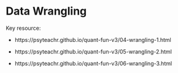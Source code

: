 # Data Wrangling

Key resource: 

- https://psyteachr.github.io/quant-fun-v3/04-wrangling-1.html

- https://psyteachr.github.io/quant-fun-v3/05-wrangling-2.html

- https://psyteachr.github.io/quant-fun-v3/06-wrangling-3.html 
